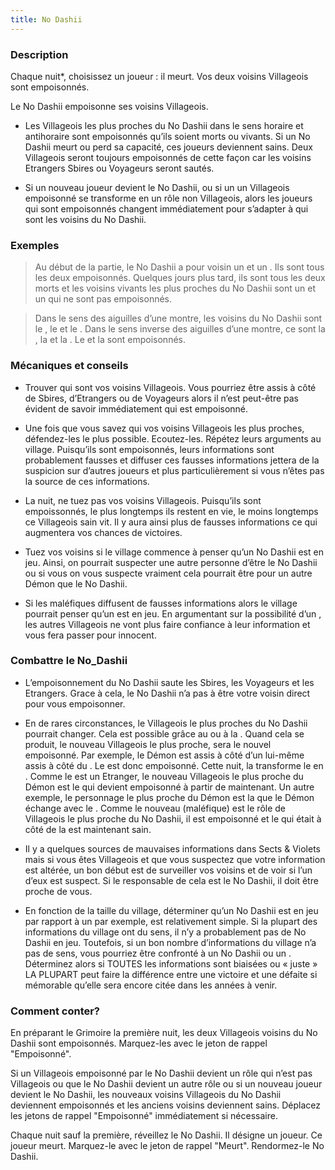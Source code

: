 ```yaml
---
title: No Dashii
---
```



<Role NO_DASHII header />

### Description

Chaque nuit*, choisissez un joueur : il meurt. Vos deux voisins Villageois sont empoisonnés.
 
Le No Dashii empoisonne ses voisins Villageois.

-   Les Villageois les plus proches du No Dashii dans le sens horaire et antihoraire sont empoisonnés qu’ils soient morts ou vivants. Si un No Dashii meurt ou perd sa capacité, ces joueurs deviennent sains. Deux Villageois seront toujours empoisonnés de cette façon car les voisins Etrangers Sbires ou Voyageurs seront sautés.

-   Si un nouveau joueur devient le No Dashii, ou si un un Villageois empoisonné se transforme en un rôle non Villageois, alors les joueurs qui sont empoisonnés changent immédiatement pour s’adapter à qui sont les voisins du No Dashii.

### Exemples  

> Au début de la partie, le No Dashii a pour voisin un <Role CRIEUR /> et un <Role CHARMEUR_DE_SERPENT />. Ils sont tous les deux empoisonnés. Quelques jours plus tard, ils sont tous les deux morts et les voisins vivants les plus proches du No Dashii sont un <Role HORLOGER /> et un <Role BARBIER /> qui ne sont pas empoisonnés.

> Dans le sens des aiguilles d’une montre, les voisins du No Dashii sont le <Role FAUSSAIRE />, le <Role MATHEMATICIEN /> et le <Role SAGE />. Dans le sens inverse des aiguilles d’une montre, ce sont la <Role SORCIERE />, la <Role BETE_DE_FOIRE /> et la <Role COUTURIERE />. Le <Role FAUSSAIRE /> et la <Role COUTURIERE /> sont empoisonnés.

### Mécaniques et conseils

- Trouver qui sont vos voisins Villageois. Vous pourriez être assis à côté de Sbires, d’Etrangers ou de Voyageurs alors il n’est peut-être pas évident de savoir immédiatement qui est empoisonné.

- Une fois que vous savez qui vos voisins Villageois les plus proches, défendez-les le plus possible. Ecoutez-les. Répétez leurs arguments au village. Puisqu’ils sont empoisonnés, leurs informations sont probablement fausses et diffuser ces fausses informations jettera de la suspicion sur d’autres joueurs et plus particulièrement si vous n’êtes pas la source de ces informations.
 
- La nuit, ne tuez pas vos voisins Villageois. Puisqu’ils sont empoissonnés, le plus longtemps ils restent en vie, le moins longtemps ce Villageois sain vit. Il y aura ainsi plus de fausses informations ce qui augmentera vos chances de victoires.

- Tuez vos voisins si le village commence à penser qu’un No Dashii est en jeu. Ainsi, on pourrait suspecter une autre personne d’être le No Dashii ou si vous on vous suspecte vraiment cela pourrait être pour un autre Démon que le No Dashii.

- Si les maléfiques diffusent de fausses informations alors le village pourrait penser qu’un <Role VORTOX /> est en jeu. En argumentant sur la possibilité d’un <Role VORTOX />, les autres Villageois ne vont plus faire confiance à leur information et vous fera passer pour innocent.

### Combattre le No_Dashii

- L’empoisonnement du No Dashii saute les Sbires, les Voyageurs et les Etrangers. Grace à cela, le No Dashii n’a pas à être votre voisin direct pour vous empoisonner.

- En de rares circonstances, le Villageois le plus proches du No Dashii pourrait changer. Cela est possible grâce au <Role BARBIER /> ou à la <Role VIEILLE_CHOUETTE />. Quand cela se produit, le nouveau Villageois le plus proche, sera le nouvel empoisonné. Par exemple, le Démon est assis à côté d’un <Role FLEURISTE /> lui-même assis à côté du <Role SAVANT />. Le <Role FLEURISTE /> est donc empoisonné. Cette nuit, la <Role VIEILLE_CHOUETTE /> transforme le <Role FLEURISTE /> en <Role MALADROIT />. Comme le <Role MALADROIT /> est un Etranger, le nouveau Villageois le plus proche du Démon est le <Role SAVANT /> qui devient empoisonné à partir de maintenant. Un autre exemple, le personnage le plus proche du Démon est la <Role SORCIERE /> que le Démon échange avec le <Role CHARMEUR_DE_SERPENT />. Comme le nouveau <Role CHARMEUR_DE_SERPENT /> (maléfique) est le rôle de Villageois le plus proche du No Dashii, il est empoisonné et le <Role MATHEMATICIEN /> qui était à côté de la <Role SORCIERE /> est maintenant sain.

- Il y a quelques sources de mauvaises informations dans Sects & Violets mais si vous êtes Villageois et que vous suspectez que votre information est altérée, un bon début est de surveiller vos voisins et de voir si l’un d’eux est suspect. Si le responsable de cela est le No Dashii, il doit être proche de vous.

- En fonction de la taille du village, déterminer qu’un No Dashii est en jeu par rapport à un <Role VIGORMORTIS /> par exemple, est relativement simple. Si la plupart des informations du village ont du sens, il n’y a probablement pas de No Dashii en jeu. Toutefois, si un bon nombre d’informations du village n’a pas de sens, vous pourriez être confronté à un No Dashii ou un <Role VORTOX />. Déterminez alors si TOUTES les informations sont biaisées ou « juste » LA PLUPART peut faire la différence entre une victoire et une défaite si mémorable qu’elle sera encore citée dans les années à venir.

### Comment conter?

En préparant le Grimoire la première nuit, les deux Villageois voisins du No Dashii sont empoisonnés. Marquez-les avec le jeton de rappel "Empoisonné". 

Si un Villageois empoisonné par le No Dashii devient un rôle qui n’est pas Villageois ou que le No Dashii devient un autre rôle ou si un nouveau joueur devient le No Dashii, les nouveaux voisins Villageois du No Dashii deviennent empoisonnés et les anciens voisins deviennent sains. Déplacez les jetons de rappel "Empoisonné" immédiatement si nécessaire.

Chaque nuit sauf la première, réveillez le No Dashii. Il désigne un joueur. Ce joueur meurt. Marquez-le avec le jeton de rappel "Meurt". Rendormez-le No Dashii.
